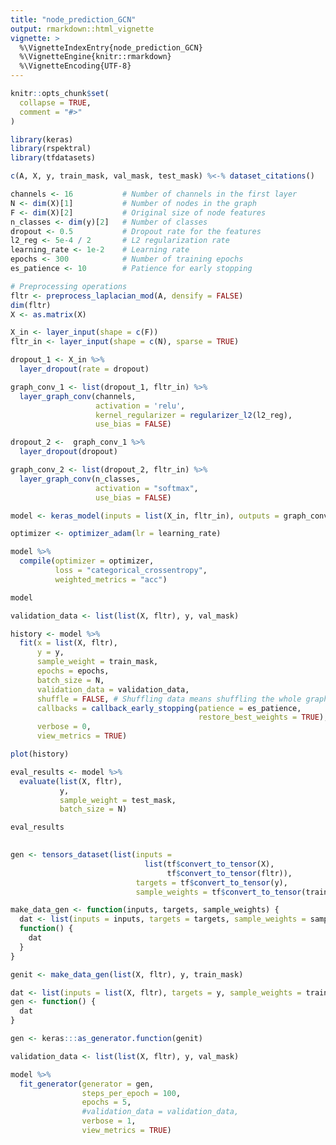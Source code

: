 ```yaml
---
title: "node_prediction_GCN"
output: rmarkdown::html_vignette
vignette: >
  %\VignetteIndexEntry{node_prediction_GCN}
  %\VignetteEngine{knitr::rmarkdown}
  %\VignetteEncoding{UTF-8}
---
```


```r
knitr::opts_chunk$set(
  collapse = TRUE,
  comment = "#>"
)
```

```r
library(keras)
library(rspektral)
library(tfdatasets)
```

```r
c(A, X, y, train_mask, val_mask, test_mask) %<-% dataset_citations()
```

```r
channels <- 16           # Number of channels in the first layer
N <- dim(X)[1]           # Number of nodes in the graph
F <- dim(X)[2]           # Original size of node features
n_classes <- dim(y)[2]   # Number of classes
dropout <- 0.5           # Dropout rate for the features
l2_reg <- 5e-4 / 2       # L2 regularization rate
learning_rate <- 1e-2    # Learning rate
epochs <- 300            # Number of training epochs
es_patience <- 10        # Patience for early stopping
```


```r
# Preprocessing operations
fltr <- preprocess_laplacian_mod(A, densify = FALSE)
dim(fltr)
X <- as.matrix(X)
```

```r

X_in <- layer_input(shape = c(F))
fltr_in <- layer_input(shape = c(N), sparse = TRUE)

dropout_1 <- X_in %>%
  layer_dropout(rate = dropout)

graph_conv_1 <- list(dropout_1, fltr_in) %>%
  layer_graph_conv(channels,
                   activation = 'relu',
                   kernel_regularizer = regularizer_l2(l2_reg),
                   use_bias = FALSE)

dropout_2 <-  graph_conv_1 %>%
  layer_dropout(dropout)

graph_conv_2 <- list(dropout_2, fltr_in) %>%
  layer_graph_conv(n_classes,
                   activation = "softmax",
                   use_bias = FALSE)

```

```r

model <- keras_model(inputs = list(X_in, fltr_in), outputs = graph_conv_2)

optimizer <- optimizer_adam(lr = learning_rate)

model %>%
  compile(optimizer = optimizer,
          loss = "categorical_crossentropy",
          weighted_metrics = "acc")

model

```

```r

validation_data <- list(list(X, fltr), y, val_mask)

history <- model %>%
  fit(x = list(X, fltr),
      y = y,
      sample_weight = train_mask,
      epochs = epochs,
      batch_size = N,
      validation_data = validation_data,
      shuffle = FALSE, # Shuffling data means shuffling the whole graph
      callbacks = callback_early_stopping(patience = es_patience,
                                          restore_best_weights = TRUE),
      verbose = 0,
      view_metrics = TRUE)

plot(history)
```

```r

eval_results <- model %>%
  evaluate(list(X, fltr),
           y,
           sample_weight = test_mask,
           batch_size = N)

eval_results  
 
```

```r
gen <- tensors_dataset(list(inputs =
                              list(tf$convert_to_tensor(X), 
                                   tf$convert_to_tensor(fltr)), 
                            targets = tf$convert_to_tensor(y), 
                            sample_weights = tf$convert_to_tensor(train_mask)))

make_data_gen <- function(inputs, targets, sample_weights) {
  dat <- list(inputs = inputs, targets = targets, sample_weights = sample_weights)
  function() {
    dat
  }
}

genit <- make_data_gen(list(X, fltr), y, train_mask)

dat <- list(inputs = list(X, fltr), targets = y, sample_weights = train_mask)
gen <- function() {
  dat
}

gen <- keras:::as_generator.function(genit)

validation_data <- list(list(X, fltr), y, val_mask)

model %>%
  fit_generator(generator = gen,
                steps_per_epoch = 100,
                epochs = 5,
                #validation_data = validation_data,
                verbose = 1,
                view_metrics = TRUE)

```
